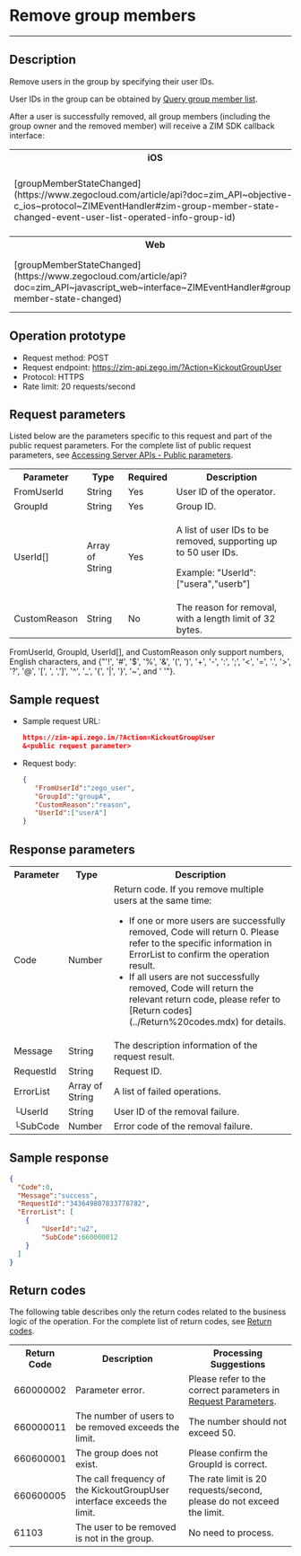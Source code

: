 # Remove group members

- - -


## Description

Remove users in the group by specifying their user IDs.

<Note title="Note">

User IDs in the group can be obtained by [Query group member list](./).
</Note>

After a user is successfully removed, all group members (including the group owner and the removed member) will receive a ZIM SDK callback interface:

<table>

<tbody><tr>
<th>iOS</th>
<th>Android</th>
<th>macOS</th>
<th>Windows</th>
</tr>
<tr>
<td>[groupMemberStateChanged](https://www.zegocloud.com/article/api?doc=zim_API~objective-c_ios~protocol~ZIMEventHandler#zim-group-member-state-changed-event-user-list-operated-info-group-id)</td>
<td>[onGroupMemberStateChanged](https://www.zegocloud.com/article/api?doc=zim_API~java_android~class~ZIMEventHandler#on-group-member-state-changed)</td>
<td>[groupMemberStateChanged](https://www.zegocloud.com/article/api?doc=zim_API~objective-c_macos~protocol~ZIMEventHandler#zim-group-member-state-changed-event-user-list-operated-info-group-id)</td>
<td>[onGroupMemberStateChanged](https://www.zegocloud.com/article/api?doc=zim_API~cpp_windows~class~ZIMEventHandler#on-group-member-state-changed)</td>
</tr>
<tr>
<th>Web</th>
<th>Flutter</th>
<th>Reactive Native</th>
<th>Unity3D</th>
</tr>
<tr>
<td>[groupMemberStateChanged](https://www.zegocloud.com/article/api?doc=zim_API~javascript_web~interface~ZIMEventHandler#group-member-state-changed)</td>
<td>[onGroupMemberStateChanged](https://pub.dev/documentation/zego_zim/latest/zego_zim/ZIMEventHandler/onGroupMemberStateChanged.html)</td>
<td>[groupMemberStateChanged](https://www.zegocloud.com/article/api?doc=zim_API~javascript_react-native~interface~ZIMEventHandler#group-member-state-changed)</td>
<td>[OnGroupMemberStateChanged](https://www.zegocloud.com/article/api?doc=zim_API~cs_unity3d~class~ZIMEventHandler#on-group-member-state-changed)</td>
</tr>
</tbody></table>

## Operation prototype

- Request method: POST
- Request endpoint: https://zim-api.zego.im/?Action=KickoutGroupUser
- Protocol: HTTPS
- Rate limit: 20 requests/second

## Request parameters

Listed below are the parameters specific to this request and part of the public request parameters. For the complete list of public request parameters, see [Accessing Server APIs - Public parameters](../Accessing%20Server%20APIs.mdx#public-parameters).


<table>

<tbody><tr>
<th>Parameter</th>
<th>Type</th>
<th>Required</th>
<th>Description</th>
</tr>
<tr>
<td>FromUserId</td>
<td>String</td>
<td>Yes</td>
<td>User ID of the operator.</td>
</tr>
<tr>
<td>GroupId</td>
<td>String</td>
<td>Yes</td>
<td>Group ID.</td>
</tr>
<tr>
<td>UserId[]</td>
<td>Array of String</td>
<td>Yes</td>
<td><p>A list of user IDs to be removed, supporting up to 50 user IDs.</p><p>Example: "UserId": ["usera","userb"]</p></td>
</tr>
<tr>
<td>CustomReason</td>
<td>String</td>
<td>No</td>
<td>The reason for removal, with a length limit of 32 bytes.</td>
</tr>
</tbody></table>

<Note title="Note">

FromUserId, GroupId, UserId[], and CustomReason only support numbers, English characters, and {"'!', '#', '$', '%', '&', '(', ')', '+', '-', ':', ';', '<', '=', '.', '>', '?', '@', '[', \', \',']', '^', '_', '{', '|', '}', '~', and ' '"}.
</Note>

## Sample request

- Sample request URL:

   ```json
   https://zim-api.zego.im/?Action=KickoutGroupUser
   &<public request parameter>
   ```

- Request body:

   ```json
   {
      "FromUserId":"zego_user",
      "GroupId":"groupA",
      "CustomReason":"reason",
      "UserId":["userA"]
   }
   ```

## Response parameters

<table class="collapsible-table" >

<tbody><tr data-row-level="1">
<th>Parameter</th>
<th>Type</th>
<th>Description</th>
</tr>
<tr data-row-level="2">
<td>Code</td>
<td>Number</td>
<td>Return code.
<Note title="Note">If you remove multiple users at the same time: <ul><li>If one or more users are successfully removed, Code will return 0. Please refer to the specific information in ErrorList to confirm the operation result.</li><li>If all users are not successfully removed, Code will return the relevant return code, please refer to  [Return codes](../Return%20codes.mdx) for details.</li></ul></Note></td>
</tr>
<tr data-row-level="3">
<td>Message</td>
<td>String</td>
<td>The description information of the request result.</td>
</tr>
<tr data-row-level="4">
<td>RequestId</td>
<td>String</td>
<td>Request ID.</td>
</tr>
<tr data-row-level="5" data-row-child="true">
<td>ErrorList</td>
<td>Array of String</td>
<td>A list of failed operations.</td>
</tr>
<tr data-row-level="5-1">
<td>└UserId</td>
<td>String</td>
<td>User ID of the removal failure.</td>
</tr>
<tr data-row-level="5-2">
<td>└SubCode</td>
<td>Number</td>
<td>Error code of the removal failure.</td>
</tr>
</tbody></table>

## Sample response

```json
{
  "Code":0,
  "Message":"success",
  "RequestId":"343649807833778782",
  "ErrorList": [
    {
        "UserId":"u2",
        "SubCode":660000012
    } 
  ]
}
```

## Return codes

The following table describes only the return codes related to the business logic of the operation. For the complete list of return codes, see [Return codes](../Return%20codes.mdx).

<table>

<tbody><tr>
<th>Return Code</th>
<th>Description</th>
<th>Processing Suggestions</th>
</tr>
<tr>
<td>660000002</td>
<td>Parameter error.</td>
<td>Please refer to the correct parameters in <a href="#3">Request Parameters</a>.</td>
</tr>
<tr>
<td>660000011</td>
<td>The number of users to be removed exceeds the limit.</td>
<td>The number should not exceed 50.</td>
</tr>
<tr>
<td>660600001</td>
<td>The group does not exist.</td>
<td>Please confirm the GroupId is correct.</td>
</tr>
<tr>
<td>660600005</td>
<td>The call frequency of the KickoutGroupUser interface exceeds the limit.</td>
<td>The rate limit is 20 requests/second, please do not exceed the limit.</td>
</tr>
<tr>
<td>61103</td>
<td>The user to be removed is not in the group.</td>
<td>No need to process.</td>
</tr>
</tbody></table>
